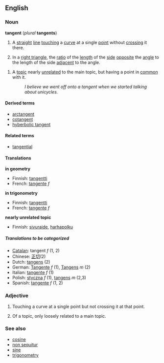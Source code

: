 ==English==
===Noun===
'''tangent''' (''plural'' '''tangents''')

#{{geometry}} A [[straight]] [[line]] [[touching]] a [[curve]] at a single [[point]] without [[crossing]] it there.
#{{trigonometry}} In a [[right triangle]], the [[ratio]] of the [[length]] of the [[side]] [[opposite]] the [[angle]] to the length of the side [[adjacent]] to the angle.
<!--This definition equivalent to the one above; it does not define a new sense of the word
#{{mathematics}} The ratio of the [[sine]] to the [[cosine]], in either the [[real]] or [[complex]] [[number]]s.-->
#A [[topic]] nearly [[unrelated]] to the main topic, but having a point in [[common]] with it.
#:''I believe we went off onto a tangent when we started talking about unicycles.''

====Derived terms====
*[[arctangent]]
*[[cotangent]]
*[[hyberbolic tangent]]

====Related terms====
*[[tangential]]

====Translations====

'''in geometry'''
{{top}}
*Finnish: [[tangentti]]
*French: [[tangente]] ''f''
{{mid}}
{{bottom}}

'''in trigonometry'''
{{top}}
*Finnish: [[tangentti]]
*French: [[tangente]] ''f''
{{mid}}
{{bottom}}

'''nearly unrelated topic'''
{{top}}
*Finnish: [[sivuraide]], [[harhapolku]]
{{mid}}
{{bottom}}

=====Translations to be categorized=====
{{checktrans}}
<!--Remove this section once all of the translations below have been moved into the tables above.-->

*[[Catalan]]: tangent ''f'' (1, 2)
*Chinese: [[正切]](2)
*Dutch: [[tangens]] (2)
*German: [[Tangente]] ''f'' (1), [[Tangens]] ''m'' (2)
*Italian: [[tangente]] ''f'' (1)
*Polish: [[styczna]] ''f'' (1), [[tangens]] ''m'' (2,3)
*Spanish: [[tangente]] ''f'' (1, 2)

===Adjective===
#{{geometry}} Touching a curve at a single point but not crossing it at that point.
#Of a topic, only loosely related to a main topic.

===See also===
*[[cosine]]
*[[non sequitur]]
*[[sine]]
*[[trigonometry]]